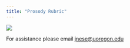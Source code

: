 ```yaml
---
title: "Prosody Rubric"
---
```


![](CORE-II_Prosody-Matrix_102020.png)


For assistance please email <jnese@uoregon.edu>